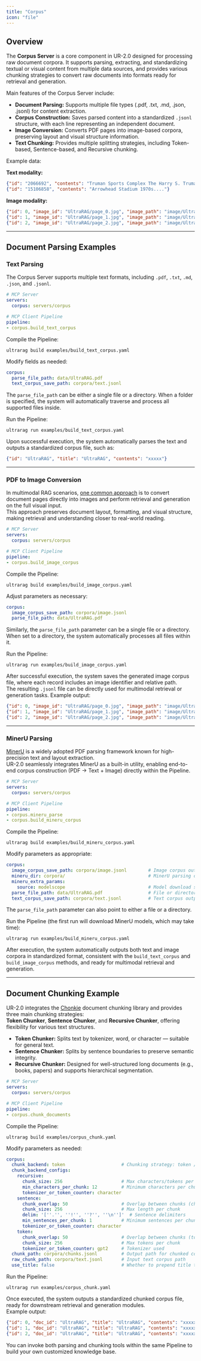 ```yaml
---
title: "Corpus"
icon: "file"
---
```


## Overview

The **Corpus Server** is a core component in UR-2.0 designed for processing raw document corpora. It supports parsing, extracting, and standardizing textual or visual content from multiple data sources, and provides various chunking strategies to convert raw documents into formats ready for retrieval and generation.

Main features of the Corpus Server include:

- **Document Parsing:** Supports multiple file types (.pdf, .txt, .md, .json, .jsonl) for content extraction.  
- **Corpus Construction:** Saves parsed content into a standardized `.jsonl` structure, with each line representing an independent document.  
- **Image Conversion:** Converts PDF pages into image-based corpora, preserving layout and visual structure information.  
- **Text Chunking:** Provides multiple splitting strategies, including Token-based, Sentence-based, and Recursive chunking.

Example data:

**Text modality:**

```json data/corpus_example.jsonl icon="/images/json.svg"
{"id": "2066692", "contents": "Truman Sports Complex The Harry S. Truman Sports...."}
{"id": "15106858", "contents": "Arrowhead Stadium 1970s...."}
```

**Image modality:**
```json icon="/images/json.svg"
{"id": 0, "image_id": "UltraRAG/page_0.jpg", "image_path": "image/UltraRAG/page_0.jpg"}
{"id": 1, "image_id": "UltraRAG/page_1.jpg", "image_path": "image/UltraRAG/page_1.jpg"}
{"id": 2, "image_id": "UltraRAG/page_2.jpg", "image_path": "image/UltraRAG/page_2.jpg"}
```

---

## Document Parsing Examples

### Text Parsing

The Corpus Server supports multiple text formats, including `.pdf`, `.txt`, `.md`, `.json`, and `.jsonl`.

```yaml examples/build_text_corpus.yaml icon="/images/yaml.svg"
# MCP Server
servers:
  corpus: servers/corpus

# MCP Client Pipeline
pipeline:
- corpus.build_text_corpus
```

Compile the Pipeline:

```shell
ultrarag build examples/build_text_corpus.yaml
```

Modify fields as needed:

```yaml examples/parameters/build_text_corpus_parameter.yaml icon="/images/yaml.svg"
corpus:
  parse_file_path: data/UltraRAG.pdf
  text_corpus_save_path: corpora/text.jsonl
```

The `parse_file_path` can be either a single file or a directory. When a folder is specified, the system will automatically traverse and process all supported files inside.

Run the Pipeline:

```shell
ultrarag run examples/build_text_corpus.yaml
```

Upon successful execution, the system automatically parses the text and outputs a standardized corpus file, such as:

```json icon="/images/json.svg"
{"id": "UltraRAG", "title": "UltraRAG", "contents": "xxxxx"}
```

---

### PDF to Image Conversion

In multimodal RAG scenarios, [one common approach](https://arxiv.org/abs/2410.10594) is to convert document pages directly into images and perform retrieval and generation on the full visual input.  
This approach preserves document layout, formatting, and visual structure, making retrieval and understanding closer to real-world reading.

```yaml examples/build_image_corpus.yaml icon="/images/yaml.svg"
# MCP Server
servers:
  corpus: servers/corpus

# MCP Client Pipeline
pipeline:
- corpus.build_image_corpus
```

Compile the Pipeline:

```shell
ultrarag build examples/build_image_corpus.yaml
```

Adjust parameters as necessary:

```yaml examples/parameters/build_image_corpus_parameter.yaml icon="/images/yaml.svg"
corpus:
  image_corpus_save_path: corpora/image.jsonl
  parse_file_path: data/UltraRAG.pdf
```

Similarly, the `parse_file_path` parameter can be a single file or a directory.  
When set to a directory, the system automatically processes all files within it.

Run the Pipeline:

```shell
ultrarag run examples/build_image_corpus.yaml
```

After successful execution, the system saves the generated image corpus file, where each record includes an image identifier and relative path.  
The resulting `.jsonl` file can be directly used for multimodal retrieval or generation tasks. Example output:

```json icon="/images/json.svg"
{"id": 0, "image_id": "UltraRAG/page_0.jpg", "image_path": "image/UltraRAG/page_0.jpg"}
{"id": 1, "image_id": "UltraRAG/page_1.jpg", "image_path": "image/UltraRAG/page_1.jpg"}
{"id": 2, "image_id": "UltraRAG/page_2.jpg", "image_path": "image/UltraRAG/page_2.jpg"}
```

---

### MinerU Parsing

[MinerU](https://github.com/opendatalab/MinerU) is a widely adopted PDF parsing framework known for high-precision text and layout extraction.  
UR-2.0 seamlessly integrates MinerU as a built-in utility, enabling end-to-end corpus construction (PDF → Text + Image) directly within the Pipeline.

```yaml examples/build_mineru_corpus.yaml icon="/images/yaml.svg"
# MCP Server
servers:
  corpus: servers/corpus

# MCP Client Pipeline
pipeline:
- corpus.mineru_parse
- corpus.build_mineru_corpus
```

Compile the Pipeline:

```shell
ultrarag build examples/build_mineru_corpus.yaml
```

Modify parameters as appropriate:

```yaml examples/parameters/build_mineru_corpus_parameter.yaml icon="/images/yaml.svg"
corpus:
  image_corpus_save_path: corpora/image.jsonl        # Image corpus output path
  mineru_dir: corpora/                               # MinerU parsing output directory
  mineru_extra_params:
    source: modelscope                               # Model download source (default: Hugging Face, optional: modelscope)
  parse_file_path: data/UltraRAG.pdf                 # File or directory to parse
  text_corpus_save_path: corpora/text.jsonl          # Text corpus output path
```

The `parse_file_path` parameter can also point to either a file or a directory.

Run the Pipeline (the first run will download MinerU models, which may take time):

```shell
ultrarag run examples/build_mineru_corpus.yaml
```

After execution, the system automatically outputs both text and image corpora in standardized format, consistent with the `build_text_corpus` and `build_image_corpus` methods, and ready for multimodal retrieval and generation.

---

## Document Chunking Example

UR-2.0 integrates the [Chonkie](https://docs.chonkie.ai/common/welcome) document chunking library and provides three main chunking strategies:  
**Token Chunker**, **Sentence Chunker**, and **Recursive Chunker**, offering flexibility for various text structures.

- **Token Chunker:** Splits text by tokenizer, word, or character — suitable for general text.  
- **Sentence Chunker:** Splits by sentence boundaries to preserve semantic integrity.  
- **Recursive Chunker:** Designed for well-structured long documents (e.g., books, papers) and supports hierarchical segmentation.

```yaml examples/corpus_chunk.yaml icon="/images/yaml.svg"
# MCP Server
servers:
  corpus: servers/corpus

# MCP Client Pipeline
pipeline:
- corpus.chunk_documents
```

Compile the Pipeline:

```shell
ultrarag build examples/corpus_chunk.yaml
```

Modify parameters as needed:

```yaml examples/parameters/corpus_chunk_parameter.yaml icon="/images/yaml.svg"
corpus:
  chunk_backend: token                     # Chunking strategy: token / sentence / recursive
  chunk_backend_configs:
    recursive:
      chunk_size: 256                      # Max characters/tokens per chunk
      min_characters_per_chunk: 12         # Minimum characters per chunk
      tokenizer_or_token_counter: character
    sentence:
      chunk_overlap: 50                    # Overlap between chunks (characters)
      chunk_size: 256                      # Max length per chunk
      delim: '[''.'', ''!'', ''?'', ''\n'']'  # Sentence delimiters
      min_sentences_per_chunk: 1           # Minimum sentences per chunk
      tokenizer_or_token_counter: character
    token:
      chunk_overlap: 50                    # Overlap between chunks (tokens)
      chunk_size: 256                      # Max tokens per chunk
      tokenizer_or_token_counter: gpt2     # Tokenizer used
  chunk_path: corpora/chunks.jsonl         # Output path for chunked corpus
  raw_chunk_path: corpora/text.jsonl       # Input text corpus path
  use_title: false                         # Whether to prepend title to each chunk
```

Run the Pipeline:

```shell
ultrarag run examples/corpus_chunk.yaml
```

Once executed, the system outputs a standardized chunked corpus file, ready for downstream retrieval and generation modules.  
Example output:

```json icon="/images/json.svg"
{"id": 0, "doc_id": "UltraRAG", "title": "UltraRAG", "contents": "xxxxx"}
{"id": 1, "doc_id": "UltraRAG", "title": "UltraRAG", "contents": "xxxxx"}
{"id": 2, "doc_id": "UltraRAG", "title": "UltraRAG", "contents": "xxxxx"}
```

<Note>You can invoke both parsing and chunking tools within the same Pipeline to build your own customized knowledge base.</Note>